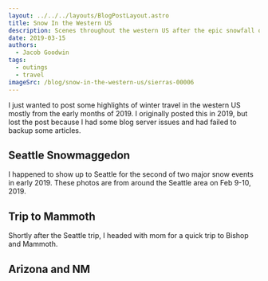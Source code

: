 ```yaml
---
layout: ../../../layouts/BlogPostLayout.astro
title: Snow In the Western US
description: Scenes throughout the western US after the epic snowfall of early 2019
date: 2019-03-15
authors:
  - Jacob Goodwin
tags:
  - outings
  - travel
imageSrc: /blog/snow-in-the-western-us/sierras-00006
---
```



I just wanted to post some highlights of winter travel in the western US mostly from the early months of 2019. I originally posted this in 2019, but lost the post because I had some blog server issues and had failed to backup some articles.

## Seattle Snowmaggedon

I happened to show up to Seattle for the second of two major snow events in early 2019. These photos are from around the Seattle area on Feb 9-10, 2019.

<BlogImage
  path="/blog/snow-in-the-western-us"
  name="seattle-00000"
  caption="Taken near the Seattle Aquarium"
/>

<BlogImage
  path="/blog/snow-in-the-western-us"
  name="seattle-00001"
  caption="Ferris Wheel near across from the aquarium"
/>

<BlogImage
  path="/blog/snow-in-the-western-us"
  name="seattle-00002"
  caption="Bainbridge Island as the ferry approaches"
/>

<BlogImage
  path="/blog/snow-in-the-western-us"
  name="seattle-00003"
  caption="Morning stroll through Green Lake Park"
/>

## Trip to Mammoth

Shortly after the Seattle trip, I headed with mom for a quick trip to Bishop and Mammoth.

<BlogImage
  path="/blog/snow-in-the-western-us"
  name="sierras-00001"
  caption="Along Highway 168 to Aspendell (site of an iconic OS X High Sierra Wallpaper)"
/>

<BlogImage
  path="/blog/snow-in-the-western-us"
  name="sierras-00000"
  caption="A shopping center in Mammoth - 1"
/>

<BlogImage
  path="/blog/snow-in-the-western-us"
  name="sierras-00002"
  caption="A shopping center in Mammoth - 2"
/>

<BlogImage
  path="/blog/snow-in-the-western-us"
  name="sierras-00003"
  caption="A shopping center in Mammoth - 3"
/>

<BlogImage
  path="/blog/snow-in-the-western-us"
  name="sierras-00004"
  caption="At June Lake Junction on US-395"
/>

<BlogImage
  path="/blog/snow-in-the-western-us"
  name="sierras-00005"
  caption="Highway 168 and White Mountain Road. This is the road to the Ancient Bristlecone Pine Forest, which appears to be used by cross-country skiers when it's snowed over. And I'm glad there's a sign to let us know this road is not maintained."
/>

<BlogImage
  path="/blog/snow-in-the-western-us"
  name="sierras-00006"
  caption="Mount Whitney and me from the Alabama Hills"
/>

<BlogImage
  path="/blog/snow-in-the-western-us"
  name="sierras-00007"
  caption="Mount Whitney and me from the Alabama Hills - and me"
/>

## Arizona and NM

<BlogImage
  path="/blog/snow-in-the-western-us"
  name="az-nm-00003"
  caption="Photo of Humphreys Peak near Flagstaff, AZ taken February 26, 2019"
/>

<BlogImage
  path="/blog/snow-in-the-western-us"
  name="az-nm-00004"
  caption="South Rim of the Grand Canyon on February 26, 2019"
/>

<BlogImage
  path="/blog/snow-in-the-western-us"
  name="az-nm-00001"
  caption="Sedona AZ, February 27, 2019"
/>

<BlogImage
  path="/blog/snow-in-the-western-us"
  name="az-nm-00000"
  caption="From the Sandia Peak tramway station, Feb 28, 2019"
/>

<BlogImage
  path="/blog/snow-in-the-western-us"
  name="az-nm-00002"
  caption="Frost inversion layer on the Guadalupe Mountains taken March 5, 2019"
/>
